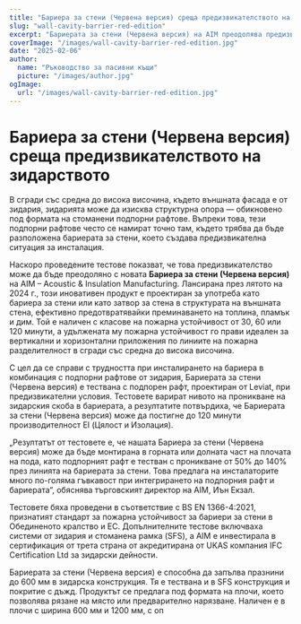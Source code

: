 ```yaml
---
title: "Бариера за стени (Червена версия) среща предизвикателството на зидарството"
slug: "wall-cavity-barrier-red-edition"
excerpt: "Бариерата за стени (Червена версия) на AIM преодолява предизвикателствата при инсталацията, като се интегрира с подпорни рафтове от зидария, осигурявайки надеждна защита от пожар."
coverImage: "/images/wall-cavity-barrier-red-edition.jpg"
date: "2025-02-06"
author:
  name: "Ръководство за пасивни къщи"
  picture: "/images/author.jpg"
ogImage:
  url: "/images/wall-cavity-barrier-red-edition.jpg"
---
```


# Бариера за стени (Червена версия) среща предизвикателството на зидарството

В сгради със средна до висока височина, където външната фасада е от зидария, зидарията може да изисква структурна опора — обикновено под формата на стоманени подпорни рафтове. Въпреки това, тези подпорни рафтове често се намират точно там, където трябва да бъде разположена бариерата за стени, което създава предизвикателна ситуация за инсталация.

Наскоро проведените тестове показват, че това предизвикателство може да бъде преодоляно с новата **Бариера за стени (Червена версия)** на AIM – Acoustic & Insulation Manufacturing. Лансирана през лятото на 2024 г., този иновативен продукт е проектиран за употреба като бариера за стени или като затвор за стена в структурата на външната стена, ефективно предотвратявайки преминаването на топлина, пламък и дим. Той е наличен с класове на пожарна устойчивост от 30, 60 или 120 минути, а удължената му пожарна устойчивост го прави идеален за вертикални и хоризонтални приложения по линиите на пожарна разделителност в сгради със средна до висока височина.

С цел да се справи с трудността при инсталирането на бариера в комбинация с подпорни рафтове от зидария, Бариерата за стени (Червена версия) е тествана с подпорен рафт, проектиран от Leviat, при предизвикателни условия. Тестовете варират нивото на проникване на зидарския скоба в бариерата, а резултатите потвърдиха, че Бариерата за стени (Червена версия) може да постигне до 120 минути производителност EI (Цялост и Изолация).

„Резултатът от тестовете е, че нашата Бариера за стени (Червена версия) може да бъде монтирана в горната или долната част на плочата на пода, като подпорният рафт е тестван с проникване от 50% до 140% през линията на бариерата за стени. Това предлага на инсталаторите много по-голяма гъвкавост при интегрирането на подпорния рафт и бариерата“, обяснява търговският директор на AIM, Иън Екзал.

Тестовете бяха проведени в съответствие с BS EN 1366-4:2021, признатият стандарт за пожарна устойчивост за бариери за стени в Обединеното кралство и ЕС. Допълнителните тестове включваха системи от зидария и стоманена рамка (SFS), а AIM е инвестирала в сертификация от трета страна от акредитирана от UKAS компания IFC Certification Ltd за зидарски дейности.

Бариерата за стени (Червена версия) е способна да запълва празнини до 600 мм в зидарска конструкция. Тя е тествана и в SFS конструкция и покритие с дъжд. Продуктът се предлага под формата на плочи, което позволява рязане на място или предварително нарязване. Наличен е в плочи с ширина 600 мм и 1200 мм, с оп